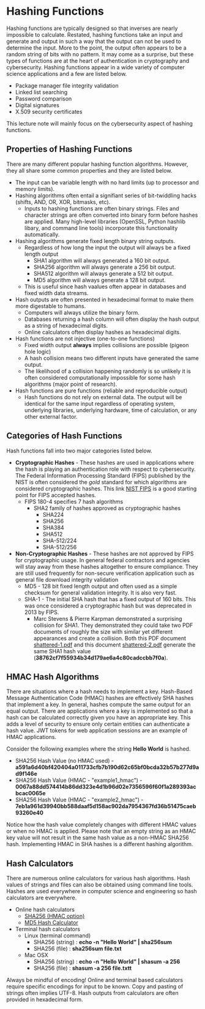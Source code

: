 # Hashing Functions

Hashing functions are typically designed so that inverses are nearly impossible to calculate. Restated, hashing functions take an input and generate and output in such a way that the output can not be used to determine the input. More to the point, the output often appears to be a random string of bits with no pattern.  It may come as a surprise, but these types of functions are at the heart of authentication in cryptography and cybersecurity.  Hashing functions appear in a wide variety of computer science applications and a few are listed below.

* Package manager file integrity validation
* Linked list searching
* Password comparison
* Digital signatures
* X.509 security certificates

This lecture note will mainly focus on the cybersecurity aspect of hashing functions.

## Properties of Hashing Functions 

There are many different popular hashing function algorithms.  However, they all share some common properties and they are listed below. 

* The input can be variable length with no hard limits (up to processor and memory limits).
* Hashing algorithms often entail a signifiant series of bit-twiddling hacks (shifts, AND, OR, XOR, bitmasks, etc).
    * Inputs to hashing functions are often binary strings. Files and character strings are often converted into binary form before hashes are applied.  Many high-level libraries (OpenSSL, Python hashlib libary, and command line tools) incorporate this functionality automatically.
* Hashing algorithms generate fixed length binary string outputs.  
    * Regardless of how long the input the output will always be a fixed length output
        * SHA1 algorithm will always generated a 160 bit output.
        * SHA256 algorithm will always generate a 256 bit output.
        * SHA512 algorithm will always generate a 512 bit output.
        * MD5 algorithm will always generate a 128 bit output.
    * This is useful since hash vaalues often appear in databases and fixed width data streams. 
* Hash outputs are often presented in hexadecimal format to make them more digestable to humans. 
    * Computers will always utilize the binary form.
    * Databases returning a hash column will often display the hash output as a string of hexadecimal digits.
    * Online calculators often display hashes as hexadecimal digits. 
* Hash functions are not injective (one-to-one functions)
    * Fixed width output **always** implies collisions are possible (pigeon hole logic)
    * A hash collision means two different inputs have generated the same output.
    * The likelihood of a collision happening randomly is so unlikely it is often considered computationally impossible for some hash algorithms (major point of research).
* Hash functions are pure functions (reliable and reproducible output)
    * Hash functions do not rely on external data.  The output will be identical for the same input regardless of operating system, underlying libraries, underlying hardware, time of calculation, or any other external factor. 

## Categories of Hash Functions 

Hash functions fall into two major categories listed below. 

* **Cryptographic Hashes** - These hashes are used in applications where the hash is playing an authentication role with respect to cybersecurity.  The Federal Information Processing Standard (FIPS) published by the NIST is often considered the *gold* standard for which algorithms are considered cryptographic hashes. This link [NIST FIPS](https://csrc.nist.gov/projects/hash-functions) is a good starting point for FIPS accepted hashes.
    * FIPS 180-4 specifies 7 hash algorithms
        * SHA2 family of hashes approved as cryptographic hashes 
            * SHA224
            * SHA256
            * SHA384
            * SHA512 
            * SHA-512/224
            * SHA-512/256 
* **Non-Cryptographic Hashes** - These hashes are not approved by FIPS for cryptographic usage.  In general federal contractors and agencies will stay away from these hashes altogether to ensure compliance. They are still used frequently for non-secure verification application such as general file download integrity validation
    * MD5 - 128 bit fixed length output and often used as a simple checksum for general validation integrity.  It is also very fast.
    * SHA-1 - The initial SHA hash that has a fixed output of 160 bits.  This was once considered a cryptographic hash but was deprecated in 2013 by FIPS. 
        * Marc Stevens & Pierre Karpman demonstrated a surprising collision for SHA1. They demonstrated they could take two PDF documents of roughly the size with similar yet different appearances and create a collision.  Both this PDF document [shattered-1.pdf](https://shattered.io/static/shattered-1.pdf) and this document [shattered-2.pdf](https://shattered.io/static/shattered-2.pdf) generate the same SHA1 hash value (**38762cf7f55934b34d179ae6a4c80cadccbb7f0a**).

## HMAC Hash Algorithms 

There are situations where a hash needs to implement a key.  Hash-Based Message Authentication Code (HMAC) hashes are effectively SHA hashes that implement a key.  In general, hashes compute the same output for an equal output.  There are applications where a key is implemented so that a hash can be calculated correctly given you have an appropriate key.  This adds a level of security to ensure only certain entities can authenticate a hash value.  JWT tokens for web application sessions are an example of HMAC applications. 

Consider the following examples where the string **Hello World** is hashed.

* SHA256 Hash Value (no HMAC used) -  **a591a6d40bf420404a011733cfb7b190d62c65bf0bcda32b57b277d9ad9f146e**
* SHA256 Hash Value (HMAC - "example1_hmac") - **0067a88dd574414b86dd323e4d1b96d02e7356596f60f1a289393acbcac0065e**
* SHA256 Hash Value (HMAC - "example2_hmac") - **7eb1a961d39940bb588daaf5d158ac902da7954367fd36b51475caeb93260e40**

Notice how the hash value completely changes with different HMAC values or when no HMAC is applied.  Please note that an empty string as an HMAC key value will not result in the same hash value as a non-HMAC SHA256 hash. Implementing HMAC in SHA hashes is a different hashing algorithm. 

## Hash Calculators 

There are numerous online calculators for various hash algorithms.  Hash values of strings and files can also be obtained using command line tools.  Hashes are used everywhere in computer science and engineering so hash calculators are everywhere.

* Online hash calculators
    * [SHA256 (HMAC option)](https://emn178.github.io/online-tools/sha256.html)
    * [MD5 Hash Calculator](https://emn178.github.io/online-tools/md5.html)
* Terminal hash calculators 
    * Linux (terminal command)
        * SHA256 (string) : **echo -n "Hello World" | sha256sum**
        * SHA256 (file) : **sha256sum file.txt**
    * Mac OSX
        * SHA256 (string) : **echo -n "Hello World" | shasum -a 256**
        * SHA256 (file) : **shasum -a 256 file.txtt**

Always be mindful of encoding!  Online and terminal based calculators require specific encodings for input to be known.  Copy and pasting of strings often implies UTF-8.  Hash outputs from calculators are often provided in hexadecimal form.

